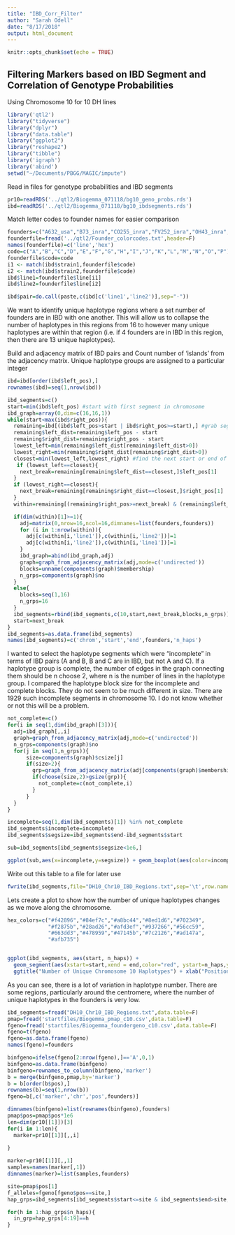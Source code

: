 ```yaml
---
title: "IBD_Corr_Filter"
author: "Sarah Odell"
date: "8/17/2018"
output: html_document
---
```


```r
knitr::opts_chunk$set(echo = TRUE)
```

## Filtering Markers based on IBD Segment and Correlation of Genotype Probabilities
Using Chromosome 10 for 10 DH lines

```r
library('qtl2')
library("tidyverse")
library("dplyr")
library("data.table")
library("ggplot2")
library("reshape2")
library("tibble")
library('igraph')
library('abind')
setwd("~/Documents/PBGG/MAGIC/impute")
```

Read in files for genotype probabilities and IBD segments

``` r
pr10=readRDS('../qtl2/Biogemma_071118/bg10_geno_probs.rds')
ibd=readRDS('../qtl2/Biogemma_071118/bg10_ibdsegments.rds')
```

Match letter codes to founder names for easier comparison
``` r
founders=c("A632_usa","B73_inra","CO255_inra","FV252_inra","OH43_inra","A654_inra","FV2_inra","C103_inra","EP1_inra","D105_inra","W117_inra","B96","DK63","F492","ND245","VA85")
founderfile=fread('../qtl2/Founder_colorcodes.txt',header=F)
names(founderfile)=c('line','hex')
code=c("A","B","C","D","E","F","G","H","I","J","K","L","M","N","O","P")
founderfile$code=code
i1 <- match(ibd$strain1,founderfile$code)
i2 <- match(ibd$strain2,founderfile$code)
ibd$line1=founderfile$line[i1]
ibd$line2=founderfile$line[i2]

ibd$pair=do.call(paste,c(ibd[c('line1','line2')],sep="-"))
```


We want to identify unique haplotype regions where a set number of founders are in IBD with one another. This will allow us to collapse the number of haplotypes in this regions from 16 to however many unique haplotypes are within that region (i.e. if 4 founders are in IBD in this region, then there are 13 unique haplotypes).

Build and adjacency matrix of IBD pairs and
Count number of 'islands' from the adjacency matrix.
Unique haplotype groups are assigned to a particular integer

```r
ibd=ibd[order(ibd$left_pos),]
rownames(ibd)=seq(1,nrow(ibd))

ibd_segments=c()
start=min(ibd$left_pos) #start with first segment in chromosome
ibd_graph=array(0,dim=c(16,16,1))
while(start<max(ibd$right_pos)){
  remaining=ibd[(ibd$left_pos>start | ibd$right_pos>=start),] #grab segments that are to the right of the start
  remaining$left_dist=remaining$left_pos - start 
  remaining$right_dist=remaining$right_pos - start
  lowest_left=min(remaining$left_dist[remaining$left_dist>0])
  lowest_right=min(remaining$right_dist[remaining$right_dist>0])
  closest=min(lowest_left,lowest_right) #find the next start or end of segment that is closest to current start
   if (lowest_left==closest){
    next_break=remaining[remaining$left_dist==closest,]$left_pos[1]
  }
  if (lowest_right==closest){
    next_break=remaining[remaining$right_dist==closest,]$right_pos[1]
  }
  within=remaining[(remaining$right_pos>=next_break) & (remaining$left_pos<=start),] #identify ibd segments that are between start and next_break

  if(dim(within)[1]>=1){
    adj=matrix(0,nrow=16,ncol=16,dimnames=list(founders,founders))
    for (i in 1:nrow(within)){
      adj[c(within[i,'line1']),c(within[i,'line2'])]=1
      adj[c(within[i,'line2']),c(within[i,'line1'])]=1
    }
    ibd_graph=abind(ibd_graph,adj)
    graph=graph_from_adjacency_matrix(adj,mode=c('undirected'))
    blocks=unname(components(graph)$membership)
    n_grps=components(graph)$no
  }
  else{
    blocks=seq(1,16)
    n_grps=16
  }
  ibd_segments=rbind(ibd_segments,c(10,start,next_break,blocks,n_grps))
  start=next_break
}
ibd_segments=as.data.frame(ibd_segments)
names(ibd_segments)=c('chrom','start','end',founders,'n_haps')
```
I wanted to select the haplotype segments which were "incomplete" in terms of IBD pairs (A and B, B and C are in IBD, but not A and C). If a haplotype group is complete, the number of edges in the graph connecting them should be n choose 2, where n is the number of lines in the haplotype group. 
I compared the haplotype block size for the incomplete and complete blocks. They do not seem to be much different in size. There are 1929 such incomplete segments in chromosome 10. I do not know whether or not this will be a problem.

```r
not_complete=c()
for(i in seq(1,dim(ibd_graph)[3])){
  adj=ibd_graph[,,i]
  graph=graph_from_adjacency_matrix(adj,mode=c('undirected'))
  n_grps=components(graph)$no
  for(j in seq(1,n_grps)){
      size=components(graph)$csize[j]
      if(size>2){
        grp=graph_from_adjacency_matrix(adj[components(graph)$membership==j,components(graph)$membership==j],mode=c('undirected'))
        if(choose(size,2)>gsize(grp)){
          not_complete=c(not_complete,i)
        }
      }
  }
}

incomplete=seq(1,dim(ibd_segments)[1]) %in% not_complete
ibd_segments$incomplete=incomplete
ibd_segments$segsize=ibd_segments$end-ibd_segments$start

sub=ibd_segments[ibd_segments$segsize<1e6,]

ggplot(sub,aes(x=incomplete,y=segsize)) + geom_boxplot(aes(color=incomplete))
```




Write out this table to a file for later use

``` r
fwrite(ibd_segments,file="DH10_Chr10_IBD_Regions.txt",sep='\t',row.names = F,quote=F)
```

Lets create a plot to show how the number of unique haplotypes 
changes as we move along the chromosome.
```r
hex_colors=c("#f42896","#84ef7c","#a8bc44","#8ed1d6","#702349",
             "#f2875b","#28ad26","#afd3ef","#937266","#56cc59",
             "#663dd3","#478959","#47145b","#7c2126","#ad147a",
             "#afb735")


ggplot(ibd_segments, aes(start, n_haps)) +
  geom_segment(aes(xstart=start,xend = end,color="red", ystart=n_haps,yend=n_haps),lineend="butt",size=10) +
  ggtitle("Number of Unique Chromosome 10 Haplotypes") + xlab("Position (Mb)") + ylab("Haplotype Number")+guides(color=F)
```


As you can see, there is a lot of variation in haplotype number. There are some regions, particularly around the centromere, where the number of unique haplotypes in the founders is very low.

``` r
ibd_segments=fread("DH10_Chr10_IBD_Regions.txt",data.table=F)
pmap=fread('startfiles/Biogemma_pmap_c10.csv',data.table=F)
fgeno=fread('startfiles/Biogemma_foundergeno_c10.csv',data.table=F)
fgeno=t(fgeno)
fgeno=as.data.frame(fgeno)
names(fgeno)=founders

binfgeno=ifelse(fgeno[2:nrow(fgeno),]=='A',0,1)
binfgeno=as.data.frame(binfgeno)
binfgeno=rownames_to_column(binfgeno,'marker')
b = merge(binfgeno,pmap,by='marker')
b = b[order(b$pos),]
rownames(b)=seq(1,nrow(b))
fgeno=b[,c('marker','chr','pos',founders)]

dimnames(binfgeno)=list(rownames(binfgeno),founders)
pmap$pos=pmap$pos*1e6
len=dim(pr10[[1]])[3]
for(i in 1:len){
  marker=pr10[[1]][,,i]
  
}

marker=pr10[[1]][,,1]
samples=names(marker[,1])
dimnames(marker)=list(samples,founders)

site=pmap$pos[1]
f_alleles=fgeno[fgeno$pos==site,]
hap_grps=ibd_segments[ibd_segments$start<=site & ibd_segments$end>site,]

for(h in 1:hap_grps$n_haps){
  in_grp=hap_grps[4:19]==h
}





```

